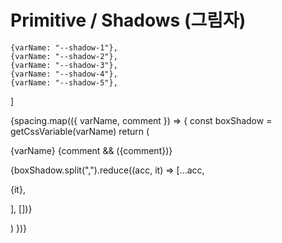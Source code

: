 
<Meta title="Primitives/Shadows (그림자)" />

# Primitive / Shadows (그림자)

    {varName: "--shadow-1"},
    {varName: "--shadow-2"},
    {varName: "--shadow-3"},
    {varName: "--shadow-4"},
    {varName: "--shadow-5"},
]

<div className="sb-unstyled pt-2xl flex flex-col gap-2xl items-center">
    {spacing.map(({ varName, comment }) => {
        const boxShadow = getCssVariable(varName)
        return (
          <div className="p-lg gap-lg flex justify-start items-center w-50 h-20 bg-brand rounded-sm" style={{boxShadow}}>
                <div className="flex flex-col gap-sm">
                    <p className="font-mono font-bold text-white">{varName} {comment && <span className="opacity-dim-1">({comment})</span>}</p>
                    <p className="typo-caption-mono text-white opacity-dim-1">
                        {boxShadow.split(",").reduce((acc, it) => [...acc, <p>{it},</p>], [])}
                    </p>
                </div>
            </div>
        )
    })}
</div>
